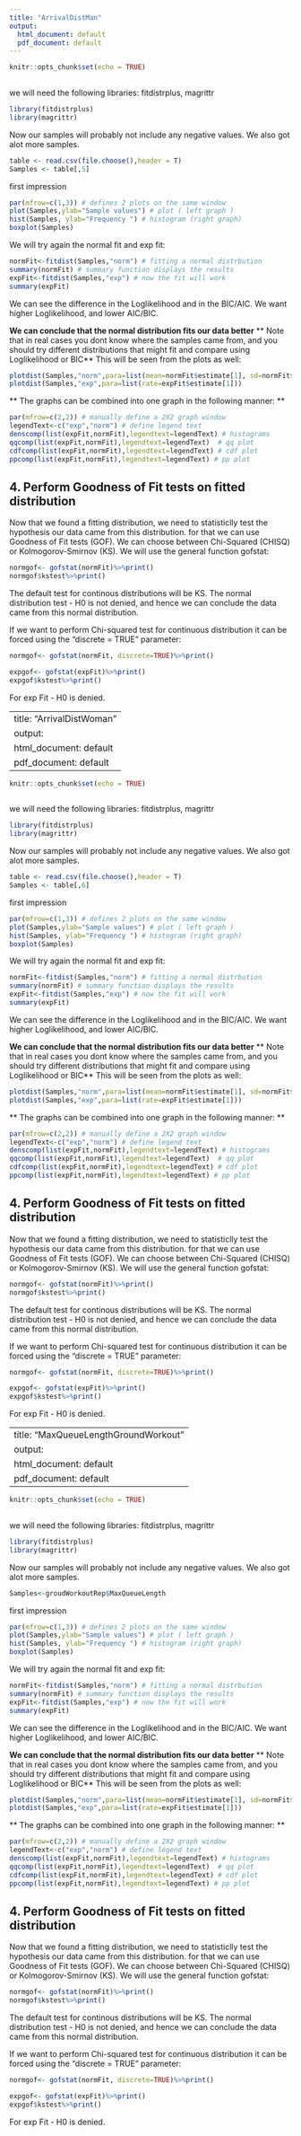```yaml
---
title: "ArrivalDistMan"
output:
  html_document: default
  pdf_document: default
---
```


```r
knitr::opts_chunk$set(echo = TRUE)
 

```

we will need the following libraries: fitdistrplus, magrittr
```r
library(fitdistrplus)
library(magrittr)
```

Now our samples will probably not include any negative values. We also got alot more samples. 
```r
table <- read.csv(file.choose(),header = T)
Samples <- table[,5]

```

first impression

```r
par(mfrow=c(1,3)) # defines 2 plots on the same window
plot(Samples,ylab="Sample values") # plot ( left graph )
hist(Samples, ylab="Frequency ") # histogram (right graph)
boxplot(Samples)
```

We will try again the normal fit and exp fit:

```r
normFit<-fitdist(Samples,"norm") # fitting a normal distrbution 
summary(normFit) # summary function displays the results 
expFit<-fitdist(Samples,"exp") # now the fit will work 
summary(expFit)
```

We can see the difference in the Loglikelihood and in the BIC/AIC. We want higher Loglikelihood, and lower AIC/BIC.

**We can conclude that the normal distribution fits our data better** 
** Note that in real cases you dont know where the samples came from, and you should try different distributions that might fit and compare using Loglikelihood or BIC** 
This will be seen from the plots as well:
```r
plotdist(Samples,"norm",para=list(mean=normFit$estimate[1], sd=normFit$estimate[2] ) )
plotdist(Samples,"exp",para=list(rate=expFit$estimate[1]))

```



** The graphs can be combined into one graph in the following manner: ** 

```r
par(mfrow=c(2,2)) # manually define a 2X2 graph window 
legendText<-c("exp","norm") # define legend text
denscomp(list(expFit,normFit),legendtext=legendText) # histograms
qqcomp(list(expFit,normFit),legendtext=legendText)  # qq plot
cdfcomp(list(expFit,normFit),legendtext=legendText) # cdf plot
ppcomp(list(expFit,normFit),legendtext=legendText) # pp plot
```


## 4. Perform Goodness of Fit tests on fitted distribution

Now that we found a fitting distribution, we need to statisticlly test the hypothesis our data came from this distribution. for that we can use Goodness of Fit tests (GOF). We can choose between Chi-Squared (CHISQ) or Kolmogorov-Smirnov (KS).
We will use the general function gofstat:

```r
normgof<- gofstat(normFit)%>%print()
normgof$kstest%>%print()
```

The default test for continous distributions will be KS. 
The normal distribution test - H0 is not denied, and hence we can conclude the data came from this normal distribution. 

If we want to perform Chi-squared test for continuous distribution it can be forced using the "discrete = TRUE" parameter:

```r
normgof<- gofstat(normFit, discrete=TRUE)%>%print()

```

```r
expgof<- gofstat(expFit)%>%print() 
expgof$kstest%>%print()
```
For exp Fit - H0 is denied. 

---
title: "ArrivalDistWoman"
output:
  html_document: default
  pdf_document: default
---

```r
knitr::opts_chunk$set(echo = TRUE)
 

```

we will need the following libraries: fitdistrplus, magrittr
```r
library(fitdistrplus)
library(magrittr)
```

Now our samples will probably not include any negative values. We also got alot more samples. 
```r
table <- read.csv(file.choose(),header = T)
Samples <- table[,6]

```

first impression

```r
par(mfrow=c(1,3)) # defines 2 plots on the same window
plot(Samples,ylab="Sample values") # plot ( left graph )
hist(Samples, ylab="Frequency ") # histogram (right graph)
boxplot(Samples)
```

We will try again the normal fit and exp fit:

```r
normFit<-fitdist(Samples,"norm") # fitting a normal distrbution 
summary(normFit) # summary function displays the results 
expFit<-fitdist(Samples,"exp") # now the fit will work 
summary(expFit)
```

We can see the difference in the Loglikelihood and in the BIC/AIC. We want higher Loglikelihood, and lower AIC/BIC.

**We can conclude that the normal distribution fits our data better** 
** Note that in real cases you dont know where the samples came from, and you should try different distributions that might fit and compare using Loglikelihood or BIC** 
This will be seen from the plots as well:
```r
plotdist(Samples,"norm",para=list(mean=normFit$estimate[1], sd=normFit$estimate[2] ) )
plotdist(Samples,"exp",para=list(rate=expFit$estimate[1]))

```



** The graphs can be combined into one graph in the following manner: ** 

```r
par(mfrow=c(2,2)) # manually define a 2X2 graph window 
legendText<-c("exp","norm") # define legend text
denscomp(list(expFit,normFit),legendtext=legendText) # histograms
qqcomp(list(expFit,normFit),legendtext=legendText)  # qq plot
cdfcomp(list(expFit,normFit),legendtext=legendText) # cdf plot
ppcomp(list(expFit,normFit),legendtext=legendText) # pp plot
```


## 4. Perform Goodness of Fit tests on fitted distribution

Now that we found a fitting distribution, we need to statisticlly test the hypothesis our data came from this distribution. for that we can use Goodness of Fit tests (GOF). We can choose between Chi-Squared (CHISQ) or Kolmogorov-Smirnov (KS).
We will use the general function gofstat:

```r
normgof<- gofstat(normFit)%>%print()
normgof$kstest%>%print()
```

The default test for continous distributions will be KS. 
The normal distribution test - H0 is not denied, and hence we can conclude the data came from this normal distribution. 

If we want to perform Chi-squared test for continuous distribution it can be forced using the "discrete = TRUE" parameter:

```r
normgof<- gofstat(normFit, discrete=TRUE)%>%print()

```

```r
expgof<- gofstat(expFit)%>%print() 
expgof$kstest%>%print()
```
For exp Fit - H0 is denied. 


---
title: "MaxQueueLengthGroundWorkout"
output:
  html_document: default
  pdf_document: default
---

```r
knitr::opts_chunk$set(echo = TRUE)
 

```

we will need the following libraries: fitdistrplus, magrittr
```r
library(fitdistrplus)
library(magrittr)
```

Now our samples will probably not include any negative values. We also got alot more samples. 
```r
Samples<-groudWorkoutRep$MaxQueueLength

```

first impression

```r
par(mfrow=c(1,3)) # defines 2 plots on the same window
plot(Samples,ylab="Sample values") # plot ( left graph )
hist(Samples, ylab="Frequency ") # histogram (right graph)
boxplot(Samples)
```

We will try again the normal fit and exp fit:

```r
normFit<-fitdist(Samples,"norm") # fitting a normal distrbution 
summary(normFit) # summary function displays the results 
expFit<-fitdist(Samples,"exp") # now the fit will work 
summary(expFit)
```

We can see the difference in the Loglikelihood and in the BIC/AIC. We want higher Loglikelihood, and lower AIC/BIC.

**We can conclude that the normal distribution fits our data better** 
** Note that in real cases you dont know where the samples came from, and you should try different distributions that might fit and compare using Loglikelihood or BIC** 
This will be seen from the plots as well:
```r
plotdist(Samples,"norm",para=list(mean=normFit$estimate[1], sd=normFit$estimate[2] ) )
plotdist(Samples,"exp",para=list(rate=expFit$estimate[1]))

```



** The graphs can be combined into one graph in the following manner: ** 

```r
par(mfrow=c(2,2)) # manually define a 2X2 graph window 
legendText<-c("exp","norm") # define legend text
denscomp(list(expFit,normFit),legendtext=legendText) # histograms
qqcomp(list(expFit,normFit),legendtext=legendText)  # qq plot
cdfcomp(list(expFit,normFit),legendtext=legendText) # cdf plot
ppcomp(list(expFit,normFit),legendtext=legendText) # pp plot
```


## 4. Perform Goodness of Fit tests on fitted distribution

Now that we found a fitting distribution, we need to statisticlly test the hypothesis our data came from this distribution. for that we can use Goodness of Fit tests (GOF). We can choose between Chi-Squared (CHISQ) or Kolmogorov-Smirnov (KS).
We will use the general function gofstat:

```r
normgof<- gofstat(normFit)%>%print()
normgof$kstest%>%print()
```

The default test for continous distributions will be KS. 
The normal distribution test - H0 is not denied, and hence we can conclude the data came from this normal distribution. 

If we want to perform Chi-squared test for continuous distribution it can be forced using the "discrete = TRUE" parameter:

```r
normgof<- gofstat(normFit, discrete=TRUE)%>%print()

```

```r
expgof<- gofstat(expFit)%>%print() 
expgof$kstest%>%print()
```
For exp Fit - H0 is denied. 


